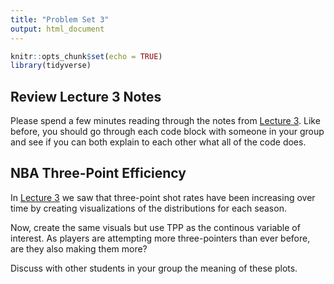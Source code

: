 ```yaml
---
title: "Problem Set 3"
output: html_document
---
```


```r
knitr::opts_chunk$set(echo = TRUE)
library(tidyverse)
```

## Review Lecture 3 Notes

Please spend a few minutes reading through the notes from [Lecture 3](tc_lecture3.html). 
Like before, you should go through each code block with someone in your group and see if you can both explain to each other what all of the code does.

## NBA Three-Point Efficiency

In [Lecture 3](tc_lecture3.html) we saw that three-point shot rates have been increasing
over time by creating visualizations of the distributions for each season. 

Now, create the same visuals but use TPP as the continous variable of interest. As players
are attempting more three-pointers than ever before, are they also making them more?

Discuss with other students in your group the meaning of these plots.
